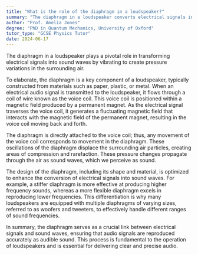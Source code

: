 ```yaml
---
title: "What is the role of the diaphragm in a loudspeaker?"
summary: "The diaphragm in a loudspeaker converts electrical signals into sound waves by vibrating to create pressure variations in the air."
author: "Prof. Amelia Jones"
degree: "PhD in Quantum Mechanics, University of Oxford"
tutor_type: "GCSE Physics Tutor"
date: 2024-06-17
---
```


The diaphragm in a loudspeaker plays a pivotal role in transforming electrical signals into sound waves by vibrating to create pressure variations in the surrounding air.

To elaborate, the diaphragm is a key component of a loudspeaker, typically constructed from materials such as paper, plastic, or metal. When an electrical audio signal is transmitted to the loudspeaker, it flows through a coil of wire known as the voice coil. This voice coil is positioned within a magnetic field produced by a permanent magnet. As the electrical signal traverses the voice coil, it generates a fluctuating magnetic field that interacts with the magnetic field of the permanent magnet, resulting in the voice coil moving back and forth.

The diaphragm is directly attached to the voice coil; thus, any movement of the voice coil corresponds to movement in the diaphragm. These oscillations of the diaphragm displace the surrounding air particles, creating areas of compression and rarefaction. These pressure changes propagate through the air as sound waves, which we perceive as sound.

The design of the diaphragm, including its shape and material, is optimized to enhance the conversion of electrical signals into sound waves. For example, a stiffer diaphragm is more effective at producing higher frequency sounds, whereas a more flexible diaphragm excels in reproducing lower frequencies. This differentiation is why many loudspeakers are equipped with multiple diaphragms of varying sizes, referred to as woofers and tweeters, to effectively handle different ranges of sound frequencies.

In summary, the diaphragm serves as a crucial link between electrical signals and sound waves, ensuring that audio signals are reproduced accurately as audible sound. This process is fundamental to the operation of loudspeakers and is essential for delivering clear and precise audio.
    
